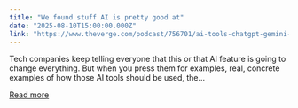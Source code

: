 ```yaml
---
title: "We found stuff AI is pretty good at"
date: "2025-08-10T15:00:00.000Z"
link: "https://www.theverge.com/podcast/756701/ai-tools-chatgpt-gemini-vergecast"
---
```


Tech companies keep telling everyone that this or that AI feature is going to change everything. But when you press them for examples, real, concrete examples of how those AI tools should be used, the...

[Read more](https://www.theverge.com/podcast/756701/ai-tools-chatgpt-gemini-vergecast)
